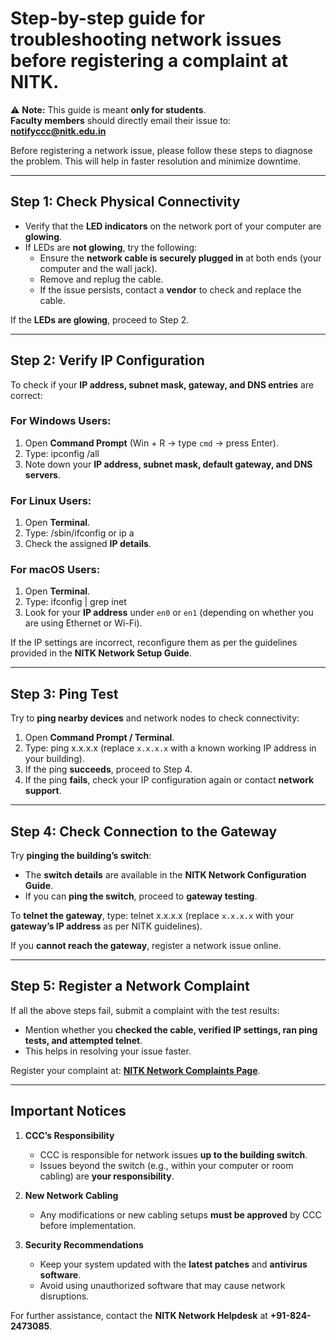 

# Step-by-step guide for troubleshooting network issues before registering a complaint at NITK.

>
⚠ **Note:** This guide is meant **only for students**.  
**Faculty members** should directly email their issue to:  
**notifyccc@nitk.edu.in**

Before registering a network issue, please follow these steps to diagnose the problem. This will help in faster resolution and minimize downtime.

---

## **Step 1: Check Physical Connectivity**
- Verify that the **LED indicators** on the network port of your computer are **glowing**.
- If LEDs are **not glowing**, try the following:
  - Ensure the **network cable is securely plugged in** at both ends (your computer and the wall jack).
  - Remove and replug the cable.
  - If the issue persists, contact a **vendor** to check and replace the cable.

<ZoomableImage 
src="/images_mdx/light_Indicator.png" 
alt="Network Diagram"
width="600px"
height="400px"
/>

If the **LEDs are glowing**, proceed to Step 2.

---

## **Step 2: Verify IP Configuration**
To check if your **IP address, subnet mask, gateway, and DNS entries** are correct:

### **For Windows Users:**
1. Open **Command Prompt** (Win + R → type `cmd` → press Enter).
2. Type:
<CodeBlock>ipconfig /all</CodeBlock>
3. Note down your **IP address, subnet mask, default gateway, and DNS servers**.

### **For Linux Users:**
1. Open **Terminal**.
2. Type:
<CodeBlock>/sbin/ifconfig</CodeBlock>
or
<CodeBlock>ip a</CodeBlock>
3. Check the assigned **IP details**.

### **For macOS Users:**
1. Open **Terminal**.
2. Type:
<CodeBlock>ifconfig | grep inet</CodeBlock>
3. Look for your **IP address** under `en0` or `en1` (depending on whether you are using Ethernet or Wi-Fi).

If the IP settings are incorrect, reconfigure them as per the guidelines provided in the **NITK Network Setup Guide**.

---

## **Step 3: Ping Test**
Try to **ping nearby devices** and network nodes to check connectivity:

1. Open **Command Prompt / Terminal**.
2. Type:
<CodeBlock>ping x.x.x.x</CodeBlock>
(replace `x.x.x.x` with a known working IP address in your building).
3. If the ping **succeeds**, proceed to Step 4.
4. If the ping **fails**, check your IP configuration again or contact **network support**.

---

## **Step 4: Check Connection to the Gateway**
Try **pinging the building’s switch**:
- The **switch details** are available in the **NITK Network Configuration Guide**.
- If you can **ping the switch**, proceed to **gateway testing**.

To **telnet the gateway**, type:
<CodeBlock>telnet x.x.x.x</CodeBlock>
(replace `x.x.x.x` with your **gateway’s IP address** as per NITK guidelines).

If you **cannot reach the gateway**, register a network issue online.

---

## **Step 5: Register a Network Complaint**
If all the above steps fail, submit a complaint with the test results:
- Mention whether you **checked the cable, verified IP settings, ran ping tests, and attempted telnet**.
- This helps in resolving your issue faster.

Register your complaint at: <a href="https://iris.nitk.ac.in/hrms/hostels/hostel_complaints" target="_blank" rel="noopener noreferrer"><strong>NITK Network Complaints Page</strong></a>.

---

## **Important Notices**


1. **CCC’s Responsibility**
   - CCC is responsible for network issues **up to the building switch**.
   - Issues beyond the switch (e.g., within your computer or room cabling) are **your responsibility**.

2. **New Network Cabling**
   - Any modifications or new cabling setups **must be approved** by CCC before implementation.

3. **Security Recommendations**
   - Keep your system updated with the **latest patches** and **antivirus software**.
   - Avoid using unauthorized software that may cause network disruptions.


For further assistance, contact the **NITK Network Helpdesk** at **+91-824-2473085**.
